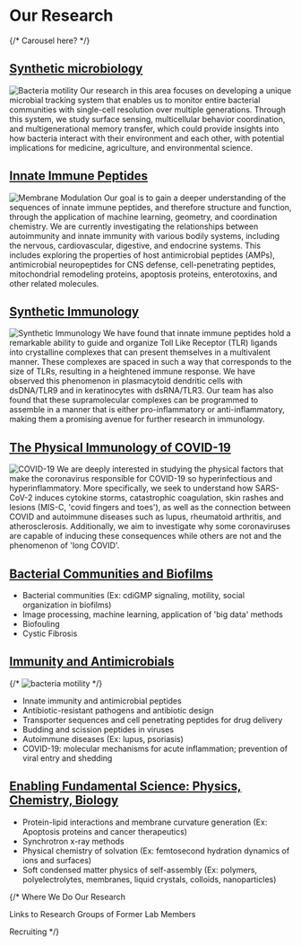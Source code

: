 # Our Research

{/* Carousel here? */}

## [Synthetic microbiology](/research/synthetic-microbiology)
![Bacteria motility](/bacteria-motility.png)
Our research in this area focuses on developing a unique microbial tracking system that
enables us to monitor entire bacterial communities with single-cell resolution
over multiple generations. Through this system, we study surface sensing,
multicellular behavior coordination, and multigenerational memory transfer,
which could provide insights into how bacteria interact with their environment
and each other, with potential implications for medicine, agriculture, and
environmental science.


## [Innate Immune Peptides](/research/innate-immune-peptides)
![Membrane Modulation](/fusion-tm-pore.jpg)
Our goal is to gain a deeper understanding of the sequences of innate immune
peptides, and therefore structure and function, through the application of
machine learning, geometry, and coordination chemistry. We are currently
investigating the relationships between autoimmunity and innate immunity with
various bodily systems, including the nervous, cardiovascular, digestive, and
endocrine systems. This includes exploring the properties of host antimicrobial
peptides (AMPs), antimicrobial neuropeptides for CNS defense, cell-penetrating
peptides, mitochondrial remodeling proteins, apoptosis proteins, enterotoxins,
and other related molecules.

## [Synthetic Immunology](/research/synthetic-immunology)
![Synthetic Immunology](/synthetic-immunology.jpg)
We have found that innate immune peptides hold a
remarkable ability to guide and organize Toll Like Receptor (TLR) ligands into
crystalline complexes that can present themselves in a multivalent manner. These
complexes are spaced in such a way that corresponds to the size of TLRs,
resulting in a heightened immune response. We have observed this phenomenon in
plasmacytoid dendritic cells with dsDNA/TLR9 and in keratinocytes with
dsRNA/TLR3. Our team has also found that these supramolecular complexes can be
programmed to assemble in a manner that is either pro-inflammatory or
anti-inflammatory, making them a promising avenue for further research in
immunology.

## [The Physical Immunology of COVID-19](/research/covid-19)
![COVID-19](/covid.png)
We are deeply interested in studying the physical factors that make the
coronavirus responsible for COVID-19 so hyperinfectious and hyperinflammatory.
More specifically, we seek to understand how SARS-CoV-2 induces cytokine storms,
catastrophic coagulation, skin rashes and lesions (MIS-C, 'covid fingers and
toes'), as well as the connection between COVID and autoimmune diseases such as
lupus, rheumatoid arthritis, and atherosclerosis. Additionally, we aim to
investigate why some coronaviruses are capable of inducing these consequences
while others are not and the phenomenon of 'long COVID'.

## [Bacterial Communities and Biofilms](/research/bacterial-communities-and-biofilms)
- Bacterial communities (Ex: cdiGMP signaling, motility, social organization in biofilms)
- Image processing, machine learning, application of 'big data' methods
- Biofouling
- Cystic Fibrosis

## [Immunity and Antimicrobials](/research/innate-immune-peptides)
{/* <Image src={BacteriaImage} alt='bacteria motility'/> */}

- Innate immunity and antimicrobial peptides
- Antibiotic-resistant pathogens and antibiotic design
- Transporter sequences and cell penetrating peptides for drug delivery
- Budding and scission peptides in viruses
- Autoimmune diseases (Ex: lupus, psoriasis)
- COVID-19: molecular mechanisms for acute inflammation; prevention of viral entry and shedding

## [Enabling Fundamental Science: Physics, Chemistry, Biology](/research/enabling-fundamental-science)
- Protein-lipid interactions and membrane curvature generation (Ex: Apoptosis proteins and cancer therapeutics)
- Synchrotron x-ray methods
- Physical chemistry of solvation (Ex: femtosecond hydration dynamics of ions and surfaces)
- Soft condensed matter physics of self-assembly (Ex: polymers, polyelectrolytes, membranes, liquid crystals, colloids, nanoparticles)

{/* Where We Do Our Research

Links to Research Groups of Former Lab Members

Recruiting */}
